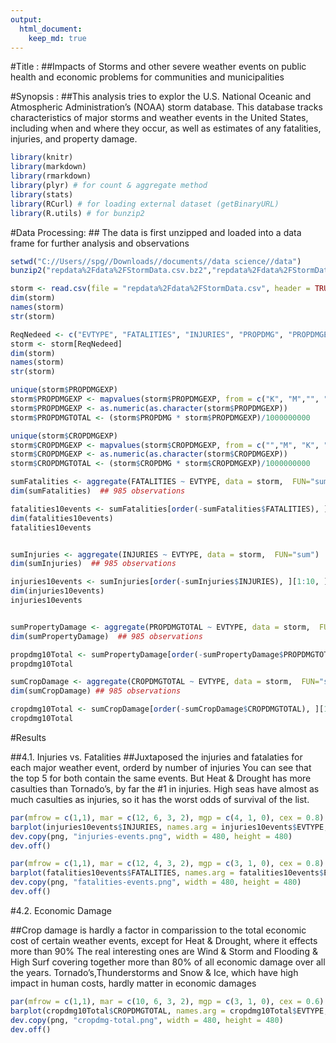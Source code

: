 ---
output: 
  html_document: 
    keep_md: true 
---
#Title : 
##Impacts of Storms and other severe weather events on public health and economic problems for communities and municipalities

#Synopsis :
##This analysis tries to  explor the U.S. National Oceanic and Atmospheric Administration's (NOAA) storm database. This database tracks characteristics of major storms and weather events in the United States, including when and where they occur, as well as estimates of any fatalities, injuries, and property damage.

```{r, echo = TRUE} 
library(knitr)
library(markdown)
library(rmarkdown)
library(plyr) # for count & aggregate method
library(stats)
library(RCurl) # for loading external dataset (getBinaryURL)
library(R.utils) # for bunzip2
```

#Data Processing:
## The data is first unzipped and loaded into a data frame for further analysis and observations
```{r, echo = TRUE}  

setwd("C://Users//spg//Downloads//documents//data science//data")
bunzip2("repdata%2Fdata%2FStormData.csv.bz2","repdata%2Fdata%2FStormData.csv")

storm <- read.csv(file = "repdata%2Fdata%2FStormData.csv", header = TRUE, sep = ",")
dim(storm)
names(storm)
str(storm)

ReqNedeed <- c("EVTYPE", "FATALITIES", "INJURIES", "PROPDMG", "PROPDMGEXP", "CROPDMG", "CROPDMGEXP")
storm <- storm[ReqNedeed]
dim(storm)
names(storm)
str(storm)

unique(storm$PROPDMGEXP)
storm$PROPDMGEXP <- mapvalues(storm$PROPDMGEXP, from = c("K", "M","", "B", "m", "+", "0", "5", "6", "?", "4", "2", "3", "h", "7", "H", "-", "1", "8"), to = c(10^3, 10^6, 1, 10^9, 10^6, 0,1,10^5, 10^6, 0, 10^4, 10^2, 10^3, 10^2, 10^7, 10^2, 0, 10, 10^8))
storm$PROPDMGEXP <- as.numeric(as.character(storm$PROPDMGEXP))
storm$PROPDMGTOTAL <- (storm$PROPDMG * storm$PROPDMGEXP)/1000000000

unique(storm$CROPDMGEXP)
storm$CROPDMGEXP <- mapvalues(storm$CROPDMGEXP, from = c("","M", "K", "m", "B", "?", "0", "k","2"), to = c(1,10^6, 10^3, 10^6, 10^9, 0, 1, 10^3, 10^2))
storm$CROPDMGEXP <- as.numeric(as.character(storm$CROPDMGEXP))
storm$CROPDMGTOTAL <- (storm$CROPDMG * storm$CROPDMGEXP)/1000000000

sumFatalities <- aggregate(FATALITIES ~ EVTYPE, data = storm,  FUN="sum")
dim(sumFatalities)  ## 985 observations

fatalities10events <- sumFatalities[order(-sumFatalities$FATALITIES), ][1:10, ]
dim(fatalities10events)
fatalities10events


sumInjuries <- aggregate(INJURIES ~ EVTYPE, data = storm,  FUN="sum")
dim(sumInjuries)  ## 985 observations

injuries10events <- sumInjuries[order(-sumInjuries$INJURIES), ][1:10, ]
dim(injuries10events)
injuries10events


sumPropertyDamage <- aggregate(PROPDMGTOTAL ~ EVTYPE, data = storm,  FUN="sum")
dim(sumPropertyDamage)  ## 985 observations

propdmg10Total <- sumPropertyDamage[order(-sumPropertyDamage$PROPDMGTOTAL), ][1:10, ]
propdmg10Total

sumCropDamage <- aggregate(CROPDMGTOTAL ~ EVTYPE, data = storm,  FUN="sum")
dim(sumCropDamage) ## 985 observations

cropdmg10Total <- sumCropDamage[order(-sumCropDamage$CROPDMGTOTAL), ][1:10, ]
cropdmg10Total
```

#Results

##4.1. Injuries vs. Fatalities
##Juxtaposed the injuries and fatalaties for each major weather event, orderd by number of injuries You can see that the top 5 for both contain the same events. But Heat & Drought has more casulties than Tornado's, by far the #1 in injuries. High seas have almost as much casulties as injuries, so it has the worst odds of survival of the list.

```{r, echo = TRUE}  
par(mfrow = c(1,1), mar = c(12, 6, 3, 2), mgp = c(4, 1, 0), cex = 0.8)
barplot(injuries10events$INJURIES, names.arg = injuries10events$EVTYPE, las = 3, main = "10 Injuries Highest Events", ylab = "Number of Injuries")
dev.copy(png, "injuries-events.png", width = 480, height = 480)
dev.off()

par(mfrow = c(1,1), mar = c(12, 4, 3, 2), mgp = c(3, 1, 0), cex = 0.8)
barplot(fatalities10events$FATALITIES, names.arg = fatalities10events$EVTYPE, las = 3, main = "10 Fatalities Highest Events", ylab = "Number of Fatalities")
dev.copy(png, "fatalities-events.png", width = 480, height = 480)
dev.off()
```

#4.2. Economic Damage

##Crop damage is hardly a factor in comparission to the total economic cost of certain weather events, except for Heat & Drought, where it effects more than 90% The real interesting ones are Wind & Storm and Flooding & High Surf covering together more than 80% of all economic damage over all the years. Tornado's,Thunderstorms and Snow & Ice, which have high impact in human costs, hardly matter in economic damages

```{r, echo = TRUE}  
par(mfrow = c(1,1), mar = c(10, 6, 3, 2), mgp = c(3, 1, 0), cex = 0.6)
barplot(cropdmg10Total$CROPDMGTOTAL, names.arg = cropdmg10Total$EVTYPE, las = 2, main = "10 Crop Damages Highest Events", ylab = "Damage Crop Values (in Billions) ")
dev.copy(png, "cropdmg-total.png", width = 480, height = 480)
dev.off() 

```